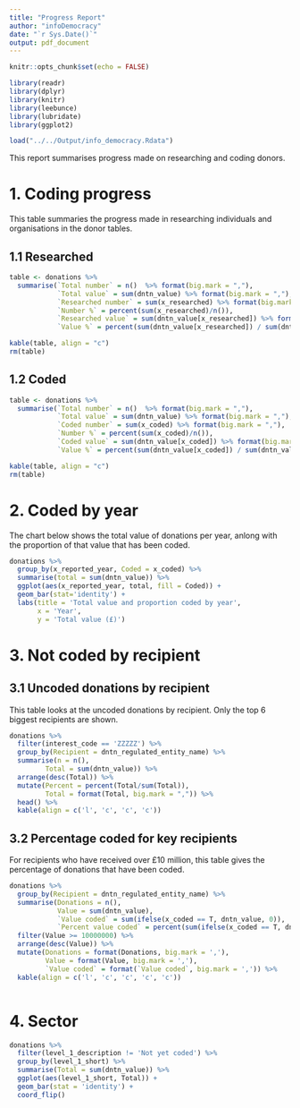 ```yaml
---
title: "Progress Report"
author: "infoDemocracy"
date: "`r Sys.Date()`"
output: pdf_document
---
```


```r
knitr::opts_chunk$set(echo = FALSE)

library(readr)
library(dplyr)
library(knitr)
library(leebunce)
library(lubridate)
library(ggplot2)

load("../../Output/info_democracy.Rdata")

```

This report summarises progress made on researching and coding donors.

# 1. Coding progress

This table summaries the progress made in researching individuals and organisations in the donor tables.

## 1.1 Researched

```r
table <- donations %>% 
  summarise(`Total number` = n()  %>% format(big.mark = ","),
            `Total value` = sum(dntn_value) %>% format(big.mark = ","),
            `Researched number` = sum(x_researched) %>% format(big.mark = ","),
            `Number %` = percent(sum(x_researched)/n()),
            `Researched value` = sum(dntn_value[x_researched]) %>% format(big.mark = ","),
            `Value %` = percent(sum(dntn_value[x_researched]) / sum(dntn_value)))

kable(table, align = "c")
rm(table)
```

## 1.2 Coded

```r
table <- donations %>% 
  summarise(`Total number` = n()  %>% format(big.mark = ","),
            `Total value` = sum(dntn_value) %>% format(big.mark = ","),
            `Coded number` = sum(x_coded) %>% format(big.mark = ","),
            `Number %` = percent(sum(x_coded)/n()),
            `Coded value` = sum(dntn_value[x_coded]) %>% format(big.mark = ","),
            `Value %` = percent(sum(dntn_value[x_coded]) / sum(dntn_value)))

kable(table, align = "c")
rm(table)
```

# 2. Coded by year

The chart below shows the total value of donations per year, anlong with the proportion of that value that has been coded.

```r
donations %>% 
  group_by(x_reported_year, Coded = x_coded) %>% 
  summarise(total = sum(dntn_value)) %>% 
  ggplot(aes(x_reported_year, total, fill = Coded)) + 
  geom_bar(stat='identity') +
  labs(title = 'Total value and proportion coded by year',
       x = 'Year',
       y = 'Total value (£)')
```

# 3. Not coded by recipient

## 3.1 Uncoded donations by recipient
This table looks at the uncoded donations by recipient. Only the top 6 biggest recipients are shown.

```r
donations %>% 
  filter(interest_code == 'ZZZZZ') %>% 
  group_by(Recipient = dntn_regulated_entity_name) %>% 
  summarise(n = n(),
         Total = sum(dntn_value)) %>% 
  arrange(desc(Total)) %>% 
  mutate(Percent = percent(Total/sum(Total)),
         Total = format(Total, big.mark = ",")) %>% 
  head() %>% 
  kable(align = c('l', 'c', 'c', 'c'))
```

## 3.2 Percentage coded for key recipients

For recipients who have received over £10 million, this table gives the percentage of donations that have been coded.

```r
donations %>% 
  group_by(Recipient = dntn_regulated_entity_name) %>% 
  summarise(Donations = n(),
            Value = sum(dntn_value),
            `Value coded` = sum(ifelse(x_coded == T, dntn_value, 0)),
            `Percent value coded` = percent(sum(ifelse(x_coded == T, dntn_value, 0))/sum(dntn_value))) %>% 
  filter(Value >= 10000000) %>% 
  arrange(desc(Value)) %>% 
  mutate(Donations = format(Donations, big.mark = ','),
         Value = format(Value, big.mark = ','),
         `Value coded` = format(`Value coded`, big.mark = ',')) %>% 
  kable(align = c('l', 'c', 'c', 'c', 'c'))



```


# 4. Sector

```r

donations %>% 
  filter(level_1_description != 'Not yet coded') %>% 
  group_by(level_1_short) %>% 
  summarise(Total = sum(dntn_value)) %>% 
  ggplot(aes(level_1_short, Total)) +
  geom_bar(stat = 'identity') +
  coord_flip()
              

```

